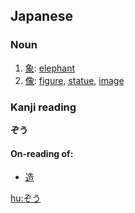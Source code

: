 ==Japanese==

===Noun===
{{ja-noun|h|rom=zō}}
# [[象]]: [[elephant]]
# [[像]]: [[figure]], [[statue]], [[image]]

===Kanji reading===
'''ぞう'''
====On-reading of:====
*[[造]]

[[hu:ぞう]]
